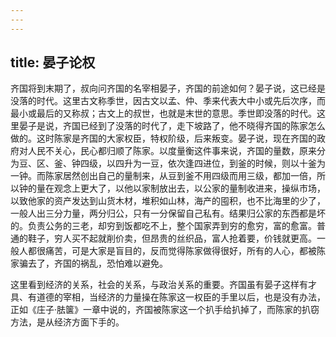 ```yaml
---
---
---
```

title: 晏子论权
---




齐国将到末期了，叔向问齐国的名宰相晏子，齐国的前途如何？晏子说，这已经是没落的时代。这里古文称季世，因古文以孟、仲、季来代表大中小或先后次序，而最小或最后的又称叔；古文上的叔世，也就是末世的意思。季世即没落的时代。这里晏子是说，齐国已经到了没落的时代了，走下坡路了，他不晓得齐国的陈家怎么做的。这时陈家是齐国的大家权臣，特权阶级，后来叛变。晏子说，现在齐国的政府对人民不关心，民心都归顺了陈家。以度量衡这件事来说，齐国的量数，原来分为豆、区、釜、钟四级，以四升为一豆，依次逢四进位，到釜的时候，则以十釜为一钟。而陈家居然创出自己的量制来，从豆到釜不用四级而用三级，都加一倍，所以钟的量在观念上更大了，以他以家制放出去，以公家的量制收进来，操纵市场，以致他家的资产发达到山货木材，堆积如山林，海产的囤积，也不比海里的少了，一般人出三分力量，两分归公，只有一分保留自己私有。结果归公家的东西都是坏的。负责公务的三老，却穷到饭都吃不上，整个国家弄到穷的愈穷，富的愈富。普通的鞋子，穷人买不起就削价卖，但昂贵的丝织品，富人抢着要，价钱就更高。一般人都很痛苦，可是大家是盲目的，反而觉得陈家做得很好，所有的人心，都被陈家骗去了，齐国的祸乱，恐怕难以避免。

这里看到经济的关系，社会的关系，与政治关系的重要。齐国虽有晏子这样有才具、有道德的宰相，当经济的力量操在陈家这一权臣的手里以后，也是没有办法，正如《庄子·胠箧》一章中说的，齐国被陈家这一个扒手给扒掉了，而陈家的扒窃方法，是从经济方面下手的。